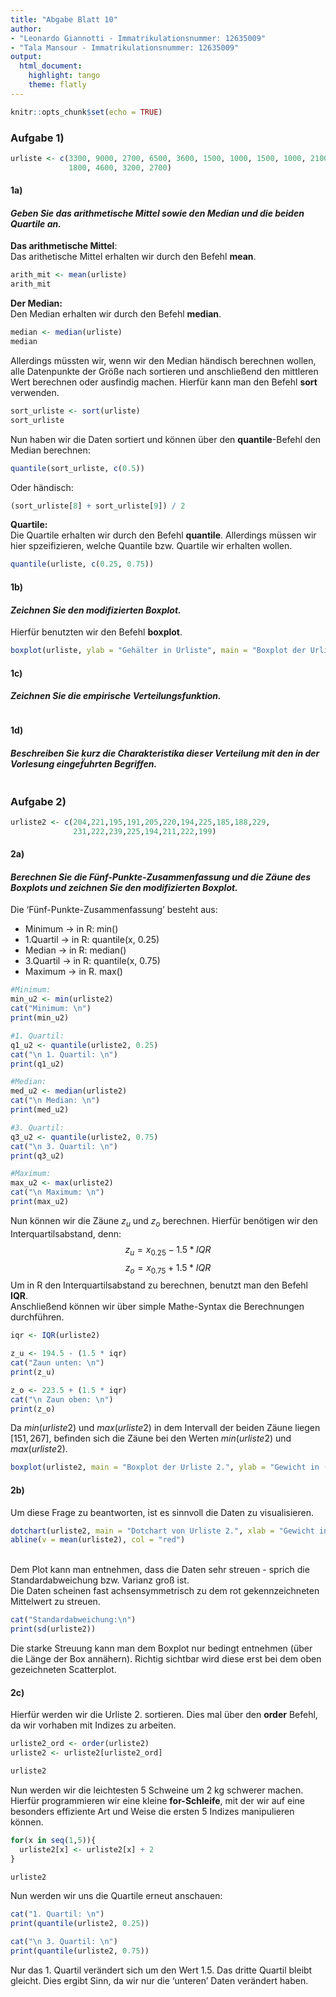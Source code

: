 ```yaml
---
title: "Abgabe Blatt 10"
author: 
- "Leonardo Giannotti - Immatrikulationsnummer: 12635009"
- "Tala Mansour - Immatrikulationsnummer: 12635009"
output: 
  html_document: 
    highlight: tango
    theme: flatly
---
```


```r
knitr::opts_chunk$set(echo = TRUE)
```

### Aufgabe 1)

```r
urliste <- c(3300, 9000, 2700, 6500, 3600, 1500, 1000, 1500, 1000, 2100, 1800, 2800,
             1800, 4600, 3200, 2700)
```

#### 1a) \
#### *Geben Sie das arithmetische Mittel sowie den Median und die beiden Quartile an.*
**Das arithmetische Mittel**: \
Das arithetische Mittel erhalten wir durch den Befehl **mean**.
```r
arith_mit <- mean(urliste)
arith_mit
```
**Der Median:**\
Den Median erhalten wir durch den Befehl **median**.
```r
median <- median(urliste)
median
```
Allerdings müssten wir, wenn wir den Median händisch berechnen wollen, alle Datenpunkte der Größe nach sortieren und anschließend den mittleren Wert berechnen oder ausfindig machen. Hierfür kann man den Befehl **sort** verwenden.
```r
sort_urliste <- sort(urliste)
sort_urliste
```
Nun haben wir die Daten sortiert und können über den **quantile**-Befehl den Median berechnen:
```r
quantile(sort_urliste, c(0.5))
```
Oder händisch:
```r
(sort_urliste[8] + sort_urliste[9]) / 2
```



**Quartile:**\
Die Quartile erhalten wir durch den Befehl **quantile**. Allerdings müssen wir hier spzeifizieren, welche Quantile bzw. Quartile wir erhalten wollen.
```r
quantile(urliste, c(0.25, 0.75))
```
#### 1b)
#### *Zeichnen Sie den modifizierten Boxplot.*
Hierfür benutzten wir den Befehl **boxplot**.
```r
boxplot(urliste, ylab = "Gehälter in Urliste", main = "Boxplot der Urliste")
```

#### 1c)
#### *Zeichnen Sie die empirische Verteilungsfunktion.*
```r
```

#### 1d)
#### *Beschreiben Sie kurz die Charakteristika dieser Verteilung mit den in der Vorlesung eingef̈uhrten Begriffen.*
```r

```

### Aufgabe 2)
```r
urliste2 <- c(204,221,195,191,205,220,194,225,185,188,229,
              231,222,239,225,194,211,222,199)
```
#### 2a) \
#### *Berechnen Sie die Fünf-Punkte-Zusammenfassung und die Zäune des Boxplots und zeichnen Sie den modifizierten Boxplot.* \
Die 'Fünf-Punkte-Zusammenfassung' besteht aus:

  * Minimum -> in R: min()
  * 1.Quartil -> in R: quantile(x, 0.25)
  * Median -> in R: median()
  * 3.Quartil -> in R: quantile(x, 0.75)
  * Maximum -> in R. max()
  
```r
#Minimum:
min_u2 <- min(urliste2)
cat("Minimum: \n")
print(min_u2)

#1. Quartil:
q1_u2 <- quantile(urliste2, 0.25)
cat("\n 1. Quartil: \n")
print(q1_u2)

#Median:
med_u2 <- median(urliste2)
cat("\n Median: \n")
print(med_u2)

#3. Quartil:
q3_u2 <- quantile(urliste2, 0.75)
cat("\n 3. Quartil: \n")
print(q3_u2)

#Maximum:
max_u2 <- max(urliste2)
cat("\n Maximum: \n")
print(max_u2)
```
Nun können wir die Zäune $z_{u}$ und $z_{o}$ berechnen. Hierfür benötigen wir den Interquartilsabstand, denn:
$$z_{u} = x_{0.25} - 1.5*IQR$$
$$z_{o} = x_{0.75} + 1.5*IQR$$
Um in R den Interquartilsabstand zu berechnen, benutzt man den Befehl **IQR**. \
Anschließend können wir über simple Mathe-Syntax die Berechnungen durchführen.
```r
iqr <- IQR(urliste2)

z_u <- 194.5 - (1.5 * iqr)
cat("Zaun unten: \n")
print(z_u)

z_o <- 223.5 + (1.5 * iqr)
cat("\n Zaun oben: \n")
print(z_o)
```
Da $min(urliste2)$ und $max(urliste2)$ in dem Intervall der beiden Zäune liegen $[151, 267]$, befinden sich die Zäune bei den Werten $min(urliste2)$ und $max(urliste2)$.

```r
boxplot(urliste2, main = "Boxplot der Urliste 2.", ylab = "Gewicht in (kg)")
```


#### 2b)
Um diese Frage zu beantworten, ist es sinnvoll die Daten zu visualisieren.
```r
dotchart(urliste2, main = "Dotchart von Urliste 2.", xlab = "Gewicht in (kg)")
abline(v = mean(urliste2), col = "red")
```
 \
Dem Plot kann man entnehmen, dass die Daten sehr streuen - sprich die Standardabweichung bzw. Varianz groß ist. \
Die Daten scheinen fast achsensymmetrisch zu dem rot gekennzeichneten Mittelwert zu streuen.

```r
cat("Standardabweichung:\n")
print(sd(urliste2))
```
Die starke Streuung kann man dem Boxplot nur bedingt entnehmen (über die Länge der Box annähern). Richtig sichtbar wird diese erst bei dem oben gezeichneten Scatterplot.

#### 2c)
Hierfür werden wir die Urliste 2. sortieren. Dies mal über den **order** Befehl, da wir vorhaben mit Indizes zu arbeiten.
```r
urliste2_ord <- order(urliste2)
urliste2 <- urliste2[urliste2_ord]

urliste2
```
Nun werden wir die leichtesten 5 Schweine um 2 kg schwerer machen. \
Hierfür programmieren wir eine kleine **for-Schleife**, mit der wir auf eine besonders effiziente Art und Weise die ersten 5 Indizes manipulieren können.

```r
for(x in seq(1,5)){
  urliste2[x] <- urliste2[x] + 2 
}

urliste2
```

Nun werden wir uns die Quartile erneut anschauen:
```r
cat("1. Quartil: \n")
print(quantile(urliste2, 0.25))

cat("\n 3. Quartil: \n")
print(quantile(urliste2, 0.75))
```
Nur das 1. Quartil verändert sich um den Wert $1.5$. Das dritte Quartil bleibt gleicht.
Dies ergibt Sinn, da wir nur die 'unteren' Daten verändert haben.


